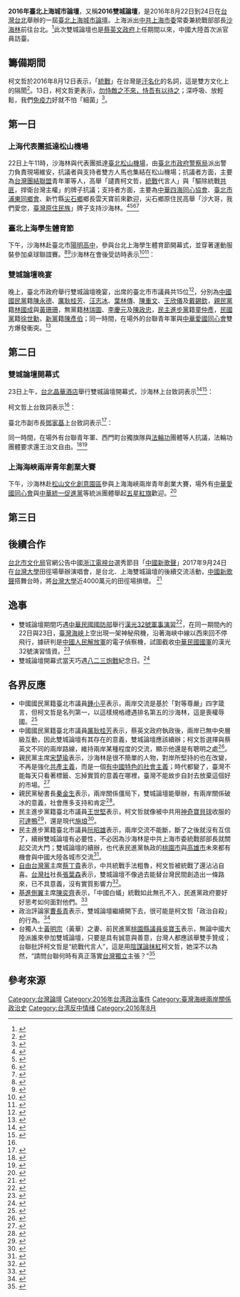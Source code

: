 '''2016年臺北上海城市論壇'''，又稱'''2016雙城論壇'''，是2016年8月22日到24日在[[台灣|台灣]][[台北|台北]]舉辦的一屆[[臺北上海城市論壇|臺北上海城市論壇]]。上海派出[[中国共产党上海市委员会|中共上海市委]]常委兼統戰部部長[[沙海林|沙海林]]前往台北。<ref>{{cite news|title=雙城論壇即將登場 沙海林22日抵台|url=http://www.cna.com.tw/news/aloc/201608210180-1.aspx|agency=中央通訊社|date=2016-08-21|accessdate=2016-08-23|archive-date=2016-08-22|archive-url=https://web.archive.org/web/20160822195021/http://www.cna.com.tw/news/aloc/201608210180-1.aspx|dead-url=no}}</ref>此次雙城論壇也是[[蔡英文政府|蔡英文政府]]上任期間以來，中國大陸首次派官員訪臺。

== 籌備期間 ==
柯文哲於2016年8月12日表示，「[[統戰|統戰]]」在台灣是[[汙名化|汙名化]]的名詞，這是雙方文化上的隔閡<ref>{{cite news|title=柯文哲：統戰在台汙名化 只是雙方文化的隔閡|url=http://news.ltn.com.tw/news/politics/breakingnews/1793355|agency=自由時報|date=2016-08-12|accessdate=2016-08-23|archive-date=2018-07-25|archive-url=https://web.archive.org/web/20180725063715/http://news.ltn.com.tw/news/politics/breakingnews/1793355|dead-url=no}}</ref>。13日，柯文哲更表示，[[孫子兵法|勿恃敵之不來，恃吾有以待之]]；深呼吸、放輕鬆，我們[[免疫力|免疫力]]好就不怕「細菌」<ref>{{cite news|title=陸統戰部長出席 柯文哲：免疫力好 就不怕細菌|url=http://udn.com/news/story/10229/1893942|agency=聯合新聞網|date=2016-08-14|accessdate=2016-08-23|archive-date=2016-08-31|archive-url=https://web.archive.org/web/20160831002110/http://udn.com/news/story/10229/1893942|dead-url=no}}</ref>。

== 第一日 ==
=== 上海代表團抵達松山機場 ===
22日上午11時，沙海林與代表團抵達[[臺北松山機場|臺北松山機場]]，由[[臺北市政府警察局|臺北市政府警察局]]派出警力負責現場維安，抗議者與支持者雙方人馬也集結在松山機場；抗議者方面，主要為[[台灣團結聯盟|台灣團結聯盟]]青年軍等人，高舉「譴責柯文哲，[[統戰|統戰]]代言人」與「驅除統戰[[共匪|共匪]]，捍衛台灣主權」的牌子抗議；支持者方面，主要為[[中華四海同心協會|中華四海同心協會]]、[[臺北市浦東同鄉會|臺北市浦東同鄉會]]、新竹縣[[尖石鄉|尖石鄉]]鄉長雲天寶前來歡迎，尖石鄉原住民高舉「沙大哥，我們愛您，[[臺灣原住民族|臺灣原住民族]]」牌子支持沙海林。<ref>{{cite news|title=影／警察局長現身不監場　沙海林抵台「台聯」抗議被架離|url=http://www.setn.com/News.aspx?NewsID=175270|agency=三立新聞|date=2016-08-22|accessdate=2016-08-23|archive-date=2016-08-23|archive-url=https://web.archive.org/web/20160823175624/http://www.setn.com/News.aspx?NewsID=175270|dead-url=no}}</ref><ref>{{cite news|title=統戰部長來了 沙海林抵台遭轟「滾蛋」|url=http://news.ltn.com.tw/news/politics/breakingnews/1802649|agency=自由時報|date=2016-08-22|accessdate=2016-08-23|archive-date=2016-08-23|archive-url=https://web.archive.org/web/20160823172455/http://news.ltn.com.tw/news/politics/breakingnews/1802649|dead-url=no}}</ref><ref>{{cite news|title=尖石鄉原住民熱情接機 沙海林高舉雙手問候|url=http://ctee.com.tw/mobile/NowNews.aspx?nid=20160822004000-260407&ch=jj|agency=工商時報|date=2016-08-22|accessdate=2016-08-23|archive-date=2016-09-11|archive-url=https://web.archive.org/web/20160911100658/http://ctee.com.tw/mobile/NowNews.aspx?nid=20160822004000-260407&ch=jj|dead-url=no}}</ref><ref>{{cite news|title=沙海林抵台 抗議歡迎成對比|url=http://news.rti.org.tw/news/detail/?recordId=290299|agency=中央廣播電台|date=2016-08-22|deadurl=yes|archiveurl=https://web.archive.org/web/20160826060627/http://news.rti.org.tw/news/detail/?recordId=290299|archivedate=2016-08-26|df=|accessdate=2016-08-23}}</ref>

=== 臺北上海學生體育節 ===
下午，沙海林赴臺北市[[陽明高中|陽明高中]]，參與台北上海學生體育節開幕式，並穿著運動服裝參加桌球聯誼賽。<ref>{{cite news|title=沙海林打乒乓球 媒體詢問政治意涵|url=http://www.cna.com.tw/news/aipl/201608220350-1.aspx|agency=中央通訊社|date=2016-08-22|accessdate=2016-08-23|archive-date=2016-08-23|archive-url=https://web.archive.org/web/20160823163756/http://www.cna.com.tw/news/aipl/201608220350-1.aspx|dead-url=no}}</ref><ref>{{cite news|title=雙城論壇暖身友誼賽 「乒乓交流」 沙海林：球有來有往|url=http://www.chinatimes.com/newspapers/20160823000365-260102|agency=中時電子報|date=2016-08-23|accessdate=2016-08-23|archive-date=2016-08-23|archive-url=https://web.archive.org/web/20160823172525/http://www.chinatimes.com/newspapers/20160823000365-260102|dead-url=no}}</ref>沙海林在會後受訪時表示<ref>{{cite news|title=不讓柯文哲打太極　沙海林：兩岸政治基礎　對一個中國認同|url=http://www.setn.com/News.aspx?NewsID=175331|agency=三立新聞|date=2016-08-22|accessdate=2016-08-23|archive-date=2016-08-23|archive-url=https://web.archive.org/web/20160823180637/http://www.setn.com/News.aspx?NewsID=175331|dead-url=no}}</ref><ref>{{cite news|title=機場被台聯嗆聲 沙海林重申「一中」|url=http://news.ftv.com.tw/NewsContent.aspx?ntype=class&sno=2016822P06M1|agency=民視|date=2016-08-22|accessdate=2016-08-23|archive-date=2016-08-27|archive-url=https://web.archive.org/web/20160827022237/http://news.ftv.com.tw/NewsContent.aspx?ntype=class&sno=2016822P06M1|dead-url=no}}</ref>：
{{quotation|兩岸共同政治基礎，就是對[[一個中國|一個中國]]的認同。}}

=== 雙城論壇晚宴 ===
晚上，臺北市政府舉行雙城論壇晚宴，出席的臺北市市議員共15位<ref>{{cite news|title=柯文哲宴沙海林互表善意|url=http://hk.crntt.com/doc/1043/6/2/0/104362086.html|agency=中國評論新聞|date=2016-08-23|accessdate=2016-08-23|archive-date=2016-09-20|archive-url=https://web.archive.org/web/20160920002147/http://hk.crntt.com/doc/1043/6/2/0/104362086.html|dead-url=no}}</ref>，分別為[[中國國民黨|中國國民黨]]籍[[陳永德|陳永德]]、[[厲耿桂芳|厲耿桂芳]]、[[汪志冰|汪志冰]]、[[葉林傳|葉林傳]]、[[陳重文|陳重文]]、[[王欣儀|王欣儀]]及[[戴錫欽|戴錫欽]]，[[親民黨|親民黨]]籍[[林國成|林國成]]與[[黃珊珊|黃珊珊]]，無黨籍[[林瑞圖|林瑞圖]]、[[李慶元|李慶元]]及[[陳政忠|陳政忠]]，[[民主進步黨|民主進步黨]]籍[[童仲彥|童仲彥]]，[[民國黨|民國黨]]籍[[徐世勳|徐世勳]]，[[新黨|新黨]]籍[[陳彥伯|陳彥伯]]；同一時間，在場外的台聯青年軍與[[中華愛國同心會|中華愛國同心會]]雙方爆發衝突。<ref>{{cite news|title=雙城論壇晚宴 台聯、愛國同心會火爆互嗆|url=http://news.ltn.com.tw/news/politics/breakingnews/1803231|agency=自由時報|date=2016-08-22|accessdate=2016-08-23|archive-date=2016-08-23|archive-url=https://web.archive.org/web/20160823181437/http://news.ltn.com.tw/news/politics/breakingnews/1803231|dead-url=no}}</ref>

== 第二日 ==
=== 雙城論壇開幕式 ===
23日上午，[[台北晶華酒店|台北晶華酒店]]舉行雙城論壇開幕式，沙海林上台致詞表示<ref name="tvbs">{{cite news|title=沙海林提「九二共識」　兩岸交流靠「正確認識」|url=http://news.tvbs.com.tw/politics/670287|agency=TVBS新聞|date=2016-08-23|accessdate=2016-08-23|archive-date=2019-02-14|archive-url=https://web.archive.org/web/20190214170722/https://news.tvbs.com.tw/politics/670287|dead-url=no}}</ref><ref>{{cite news|title=挑動敏感神經！沙海林演講首提「九二共識」|url=http://news.ltn.com.tw/news/politics/breakingnews/1803686|agency=自由時報|date=2016-08-23|accessdate=2016-08-23|archive-date=2016-08-24|archive-url=https://web.archive.org/web/20160824151928/http://news.ltn.com.tw/news/politics/breakingnews/1803686|dead-url=no}}</ref>：
{{quotation|[[馬英九政府|過去八年來]]，兩岸雙方在堅持[[九二共識|九二共識]]政治基礎上，推動兩岸關係和平發展並取得重大進展，深知這些交流成果的取得，都有賴於我們雙方對兩岸關係，及兩岸城市交流的性質，有著正確的認識，由於眾所周知的原因，當前[[台海現狀|台海]]出現了我們[[2016年中華民國總統就職典禮|不願意看到的局勢]]，但不論出現什麼情況，大陸推動和平發展兩岸，為兩岸同胞謀福祉的決心不改。}}

柯文哲上台致詞表示<ref name="tvbs" />：
{{quotation|我們了解跟尊重大陸對某些意見的堅持，也希望大陸了解及尊重台灣對[[民主|民主]]及[[自由|自由]]的堅持。}}

臺北市副市長[[鄧家基|鄧家基]]上台致詞表示<ref>{{cite news|title=沙海林面前談太陽花 鄧家基：這就是民主|url=http://news.ltn.com.tw/news/politics/breakingnews/1803634|agency=自由時報|date=2016-08-23|accessdate=2016-08-23|archive-date=2016-08-23|archive-url=https://web.archive.org/web/20160823052501/http://news.ltn.com.tw/news/politics/breakingnews/1803634|dead-url=no}}</ref>：
{{quotation|台灣是一個民主社會、[[公民社會|公民社會]]，大家有話直說，就像當初[[太陽花學運|太陽花學運]]，這些都是台北城市活力的展現。}}

同一時間，在場外有台聯青年軍、西門町台獨旗隊與[[法輪功|法輪功]]團體等人抗議，法輪功團體要求還王治文自由。<ref>{{cite news|title=統戰部長來台獨派怒　大嬸重踏沙海林肖像：要統蝦米碗糕？|url=http://www.setn.com/News.aspx?NewsID=175506|agency=三立新聞|date=2016-08-23|accessdate=2016-08-23|archive-date=2016-08-24|archive-url=https://web.archive.org/web/20160824135326/http://www.setn.com/News.aspx?NewsID=175506|dead-url=no}}</ref><ref>{{cite news|title=上海統戰部長訪台 法輪功要求還王治文自由|url=http://www.ntdtv.com/xtr/b5/2016/08/23/a1282668.html|agency=大紀元|date=2016-08-23|accessdate=2016-08-23|archive-date=2016-08-25|archive-url=https://web.archive.org/web/20160825121631/http://www.ntdtv.com/xtr/b5/2016/08/23/a1282668.html|dead-url=no}}</ref>

=== 上海海峽兩岸青年創業大賽 ===
下午，沙海林赴[[松山文化創意園區|松山文化創意園區]]參與上海海峽兩岸青年創業大賽，場外有[[中華愛國同心會|中華愛國同心會]]與[[中華統一促進黨|中華統一促進黨]]等統派團體舉起[[五星紅旗|五星紅旗]]歡迎。<ref>{{cite news|title=超喜歡愛國同心會！沙海林向統派團體熱情揮手致意|url=http://www.setn.com/News.aspx?NewsID=175653|agency=三立新聞|date=2016-08-23|accessdate=2016-08-23|archive-date=2016-08-24|archive-url=https://web.archive.org/web/20160824134436/http://www.setn.com/News.aspx?NewsID=175653|dead-url=no}}</ref>

== 第三日 ==
== 後續合作 ==
[[台北市文化局|台北市文化局]]官網公告中國[[浙江衛視|浙江電視台]]選秀節目「[[中國新歌聲|中國新歌聲]]」2017年9月24日在[[台灣大學|台灣大學]]田徑場舉辦演唱會，是台北．上海雙城論壇的後續交流活動，[[中國新歌聲|中國新歌聲]]搭舞台時，將[[台灣大學|台灣大學]]近4000萬元的田徑場損壞。
<ref>{{cite news|title=中國新歌聲損壞台大田徑場 溫朗東：他們是來作戰的|url=https://udn.com/news/story/7266/2716405|agency=聯合報|date=2017-09-22|accessdate=2017-09-23|archive-date=2017-09-23|archive-url=https://web.archive.org/web/20170923144904/https://udn.com/news/story/7266/2716405|dead-url=no}}</ref>

== 逸事 ==
* 雙城論壇期間巧遇[[中華民國國防部|中華民國國防部]]舉行[[漢光演習|漢光32號]][[軍事演習|軍事演習]]<ref>{{cite news|title=國軍「漢光32號演習」實兵演練　22至26日登場|url=http://mna.gpwb.gov.tw/post.php?id=8&message=79186|agency=軍聞社|date=2016-08-09|accessdate=2016-08-23|archive-date=2016-09-20|archive-url=https://web.archive.org/web/20160920141548/http://mna.gpwb.gov.tw/post.php?id=8&message=79186|dead-url=no}}</ref>，在同一期間內的22日與23日，[[臺灣海峽|臺灣海峽]]上空出現一架神秘飛機，沿著海峽中線以西來回不停飛行，據研判是[[中國人民解放軍|中國人民解放軍]]的電子偵察機，試圖截收[[中華民國國軍|中華民國國軍]]的漢光32號演習情資。<ref>{{cite news|title=中共電偵機 在海峽中線蒐集漢光演習情資|url=http://udn.com/news/story/1/1914691|agency=聯合新聞網|date=2016-08-23|accessdate=2016-08-23|archive-date=2016-08-25|archive-url=https://web.archive.org/web/20160825041405/http://udn.com/news/story/1/1914691|dead-url=no}}</ref>
* 雙城論壇開幕式當天巧遇[[八二三炮戰|八二三炮戰]]紀念日。<ref>{{cite news|title=823炮戰58周年 榮民仍歷歷在目|url=http://udn.com/news/story/7327/1913824|agency=聯合新聞網|date=2016-08-23|accessdate=2016-08-23|archive-date=2016-08-24|archive-url=https://web.archive.org/web/20160824103049/http://udn.com/news/story/7327/1913824|dead-url=no}}</ref>

== 各界反應 ==
* 中國國民黨籍臺北市議員[[鍾小平|鍾小平]]表示，兩岸交流是基於「對等尊嚴」四字箴言，但柯文哲是名列第一，以這樣規格禮遇排名第五的沙海林，這是喪權辱國。<ref>{{cite news|title=雙城論壇晚宴 鍾小平痛批「喪權辱國」|url=http://news.ltn.com.tw/news/politics/breakingnews/1803260|agency=自由時報|date=2016-08-22|accessdate=2016-08-23|archive-date=2016-08-23|archive-url=https://web.archive.org/web/20160823170406/http://news.ltn.com.tw/news/politics/breakingnews/1803260|dead-url=no}}</ref>
* 中國國民黨籍臺北市議員[[厲耿桂芳|厲耿桂芳]]表示，蔡英文政府執政後，兩岸已無中央層級互動，因此雙城論壇有其存在的意義，雙城論壇應該續辦；柯文哲選擇與蔡英文不同的兩岸路線，維持兩岸某種程度的交流，顯示他還是有聰明之處<ref>{{Cite web|url=http://hk.crntt.com/doc/1043/5/3/9/104353994.html|author=戴祺修|language=zh-hk|title=厲耿桂芳：柯走和蔡不同兩岸路 聰明！|publisher=中評社|date=2016-08-17|accessdate=2017-02-28|archive-date=2017-03-01|archive-url=https://web.archive.org/web/20170301010053/http://hk.crntt.com/doc/1043/5/3/9/104353994.html|dead-url=no}}</ref>。 
* 親民黨主席[[宋楚瑜|宋楚瑜]]表示，沙海林是很不簡單的人物，對岸所堅持的也在改變，不再是強化[[共產主義|共產主義]]，而是一個[[中國特色社會主義|有中國特色的社會主義]]；時代都變了，臺灣不能每天只看著標籤、忘掉實質的意義在哪裡，臺灣不能故步自封去放棄這個好的市場。<ref>{{cite news|title=統戰部長來台遭議 宋楚瑜：台灣不能故步自封|url=http://udn.com/news/story/1/1892697|author=劉宛琳|agency=聯合報即時新聞|date=2016-08-13|accessdate=2017-02-28|archive-date=2016-10-21|archive-url=https://web.archive.org/web/20161021184647/http://udn.com/news/story/1/1892697|dead-url=no}}</ref>
* 親民黨秘書長[[秦金生|秦金生]]表示，兩岸關係僵局下，雙城論壇能舉辦，有兩岸關係破冰的意義，社會應多支持和肯定<ref>{{Cite web|url=http://hk.crntt.com/doc/1043/5/5/8/104355865.html|author=張嘉文|language=zh-hk|title=秦金生：兩岸僵局下的雙城論壇有破冰意義|publisher=中評社|date=2016-08-18|accessdate=2017-02-28|archive-date=2017-03-01|archive-url=https://web.archive.org/web/20170301005634/http://hk.crntt.com/doc/1043/5/5/8/104355865.html|dead-url=no}}</ref>。
* 民主進步黨籍臺北市議員[[王世堅|王世堅]]表示，柯文哲就像被中共用[[神奇寶貝球|神奇寶貝球]]收服的[[可達鴨|可達鴨]]<ref>{{cite news|title=雙城論壇 王世堅批柯文哲：被中共用寶貝球收服的可達鴨|url=http://www.setn.com/News.aspx?NewsID=172941|agency=三立新聞|date=2016-08-13|accessdate=2016-08-23|archive-date=2016-08-21|archive-url=https://web.archive.org/web/20160821104223/http://www.setn.com/News.aspx?NewsID=172941|dead-url=no}}</ref>，還是現代[[施琅|施琅]]<ref>{{cite news|title=沙海林抵台 王世堅罵柯P：現代施琅|url=http://udn.com/news/story/9263/1911736|agency=聯合新聞網|date=2016-08-22|accessdate=2016-08-23|archive-date=2016-08-22|archive-url=https://web.archive.org/web/20160822095120/http://udn.com/news/story/9263/1911736|dead-url=no}}</ref>。
* 民主進步黨籍臺北市議員[[阮昭雄|阮昭雄]]表示，兩岸交流不能斷，斷了之後就沒有互信了，續辦雙城論壇有必要性，不必因為沙海林是中共上海市委統戰部部長就關起交流大門；雙城論壇的續辦，也代表民進黨執政的[[桃園市|桃園市]]與[[高雄市|高雄市]]未來都有機會與中國大陸各城市交流<ref>{{Cite web|url=http://hk.crntt.com/doc/1043/5/5/8/104355894.html|author=吳政峯|language=zh-hk|title=阮昭雄：滬台雙城論壇代表綠縣市都有機會|publisher=中評社|date=2016-08-18|accessdate=2017-02-28|archive-date=2017-03-01|archive-url=https://web.archive.org/web/20170301005831/http://hk.crntt.com/doc/1043/5/5/8/104355894.html|dead-url=no}}</ref>。 
* [[自由台灣黨|自由台灣黨]]主席[[蔡丁貴|蔡丁貴]]表示，中共統戰手法粗魯，柯文哲被統戰了還沾沾自喜。[[台灣社|台灣社]]社長[[張葉森|張葉森]]表示，雙城論壇不像過去能替台灣民間創造出一條路來，已不具意義，沒有實質影響力<ref>{{cite news|title=獨派嗆柯 蔡丁貴：被統戰還沾沾自喜|url=http://udn.com/news/story/9263/1913487|author=鄭宏斌|agency=聯合晚報|date=2016-08-23|accessdate=2017-02-28|archive-date=2016-09-23|archive-url=https://web.archive.org/web/20160923195250/http://udn.com/news/story/9263/1913487|dead-url=no}}</ref>。
* [[基進側翼|基進側翼]]主席[[陳奕齊|陳奕齊]]表示，「中國白蟻」統戰如此無孔不入，民進黨政府要好好思考如何面對他們。<ref>{{cite news|title=柯P稱統戰被汙名化 基進側翼主席快抓狂|url=http://news.ltn.com.tw/news/politics/breakingnews/1804511|agency=自由時報|date=2016-08-23|accessdate=2016-08-23|archive-date=2016-08-24|archive-url=https://web.archive.org/web/20160824151902/http://news.ltn.com.tw/news/politics/breakingnews/1804511|dead-url=no}}</ref>
* 政治評論家[[曹長青|曹長青]]表示，雙城論壇繼續開下去，很可能是柯文哲「政治自殺」的行為。<ref>{{cite news|title=「輸誠論壇」 曹長青：柯P政治自殺|url=http://news.ltn.com.tw/news/politics/breakingnews/1804494|agency=自由時報|date=2016-08-23|accessdate=2016-08-23|archive-date=2016-08-24|archive-url=https://web.archive.org/web/20160824151138/http://news.ltn.com.tw/news/politics/breakingnews/1804494|dead-url=no}}</ref>
* 台獨人士[[黃明宗|黃明宗]]（黃華）之妻、前民進黨[[桃園縣議員|桃園縣議員]][[吳寶玉|吳寶玉]]表示，無論中國大陸派誰來參加雙城論壇，只要是具有誠意與善意，台灣人都應該舉雙手贊成；台聯批評柯文哲是“統戰代言人”，這是用[[陰謀論|陰謀論]][[扣帽子|抹紅]]柯文哲，她深不以為然，“請問台聯何時有真正落實[[台灣獨立|台灣獨立]]主張？”<ref>{{Cite web|url=http://hk.crntt.com/doc/1043/5/5/3/104355370.html|author=黃文-{杰}-|language=zh-hk|title=深綠吳寶玉：勿用雙城論壇抺紅柯文哲|publisher=中評社|date=2016-08-18|accessdate=2017-02-28}}</ref>

== 參考來源 ==
{{reflist|2}}
[[Category:台灣論壇|Category:台灣論壇]]
[[Category:2016年台湾政治事件|Category:2016年台湾政治事件]]
[[Category:臺灣海峽兩岸關係政治史|Category:臺灣海峽兩岸關係政治史]]
[[Category:台湾反中情绪|Category:台湾反中情绪]]
[[Category:2016年8月|Category:2016年8月]]